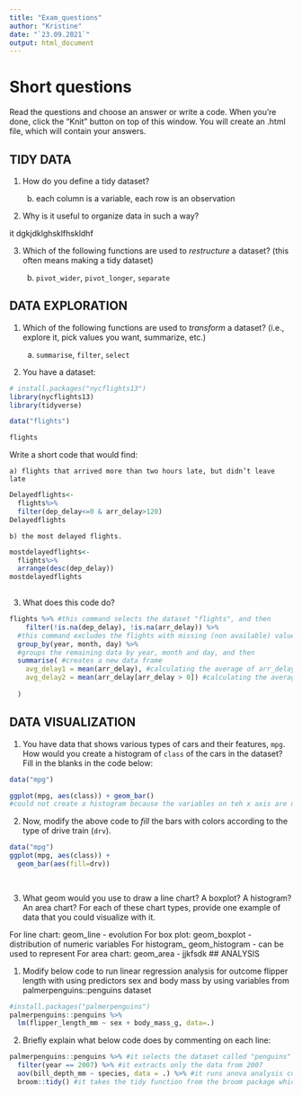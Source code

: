 ```yaml
---
title: "Exam_questions"
author: "Kristine"
date: "`23.09.2021`"
output: html_document
---
```


# Short questions

Read the questions and choose an answer or write a code. When you're done,
click the "Knit" button on top of this window. You will create an .html
file, which will contain your answers.

## TIDY DATA

1. How do you define a tidy dataset?

    
    b) each column is a variable, each row is an observation
  
   
2. Why is it useful to organize data in such a way?

it dgkjdklghsklfhskldhf

3. Which of the following functions are used to _restructure_ a dataset?
(this often means making a tidy dataset)

    
    b) `pivot_wider`, `pivot_longer`, `separate`
    

## DATA EXPLORATION

1. Which of the following functions are used to _transform_ a dataset? (i.e.,
explore it, pick values you want, summarize, etc.)

    a) `summarise`, `filter`, `select`
  

2. You have a dataset:

```r
# install.packages("nycflights13")
library(nycflights13)
library(tidyverse)

data("flights")

flights
```

Write a short code that would find:

    a) flights that arrived more than two hours late, but didn’t leave late
```r
Delayedflights<-
  flights%>%
  filter(dep_delay<=0 & arr_delay>120)
Delayedflights
```
    
    
    b) the most delayed flights.
    
```r
mostdelayedflights<-
  flights%>%
  arrange(desc(dep_delay))
mostdelayedflights
  
```
    

3. What does this code do?

```r
flights %>% #this command selects the dataset "flights", and then
	filter(!is.na(dep_delay), !is.na(arr_delay)) %>%
  #this command excludes the flights with missing (non available) values from dep_Delay and arr_delay, and then
  group_by(year, month, day) %>% 
  #groups the remaining data by year, month and day, and then
  summarise( #creates a new data frame
    avg_delay1 = mean(arr_delay), #calculating the average of arr_delay and assigning the values to the variable avg_delay1
    avg_delay2 = mean(arr_delay[arr_delay > 0]) #calculating the average of all flights that were actually delayed and assigning it to the variable avg_delay2
    
  )
```

## DATA VISUALIZATION

1. You have data that shows various types of cars and their features, `mpg`.
How would you create a histogram of `class` of the cars in the dataset?
Fill in the blanks in the code below:

```r
data("mpg")

ggplot(mpg, aes(class)) + geom_bar()
#could not create a histogram because the variables on teh x axis are not continous
```


2. Now, modify the above code to _fill_ the bars with colors according to
the type of drive train (`drv`).

```r
data("mpg")
ggplot(mpg, aes(class)) +
  geom_bar(aes(fill=drv)) 
  
  

```


3. What geom would you use to draw a line chart? A boxplot? A histogram? An area chart?
For each of these chart types, provide one example of data that you could
visualize with it.

For line chart: geom_line - evolution 
For box plot: geom_boxplot - distribution of numeric variables 
For histogram_ geom_histogram - can be used to represent 
For area chart: geom_area - jjkfsdk
## ANALYSIS

1. Modify below code to run linear regression analysis for outcome flipper length with using predictors sex and body mass by using variables from palmerpenguins::penguins dataset

```r
#install.packages("palmerpenguins") 
palmerpenguins::penguins %>% 
  lm(flipper_length_mm ~ sex + body_mass_g, data=.)

```

2. Briefly explain what below code does by commenting on each line:

```r
palmerpenguins::penguins %>% #it selects the dataset called "penguins" from the packacke called "palmerpenguins"
  filter(year == 2007) %>% #it extracts only the data from 2007
  aov(bill_depth_mm ~ species, data = .) %>% #it runs anova analysis comparing differences between bill_depths_mm among species using the data from the previous pipe.
  broom::tidy() #it takes the tidy function from the broom package which display the results in a table.
```

